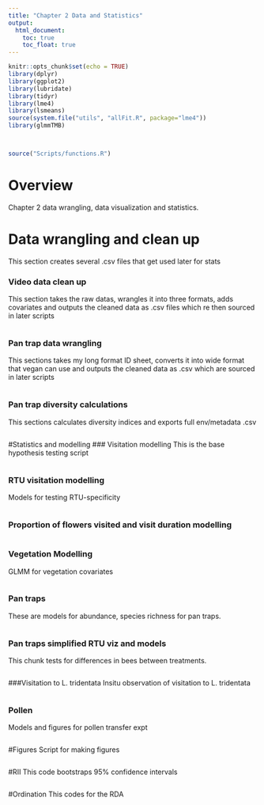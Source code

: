 ```yaml
---
title: "Chapter 2 Data and Statistics"
output:
  html_document:
    toc: true
    toc_float: true
---
```


```r
knitr::opts_chunk$set(echo = TRUE)
library(dplyr)
library(ggplot2)
library(lubridate)
library(tidyr)
library(lme4)
library(lsmeans)
source(system.file("utils", "allFit.R", package="lme4"))
library(glmmTMB)



source("Scripts/functions.R")
```

# Overview

Chapter 2 data wrangling, data visualization and statistics.

# Data wrangling and clean up
This section creates several .csv files that get used later for stats


### Video data clean up
This section takes the raw datas, wrangles it into three formats, adds covariates and outputs the cleaned data as .csv files which re then sourced in later scripts
```r
```


### Pan trap data wrangling
This sections takes my long format ID sheet, converts it into wide format that vegan can use and outputs the cleaned data as .csv which are sourced in later scripts

```r
```


### Pan trap diversity calculations
This sections calculates diversity indices and exports full env/metadata .csv 

```r
```


#Statistics and modelling
### Visitation modelling
This is the base hypothesis testing script

```r
```


### RTU visitation modelling
Models for testing RTU-specificity

```r
```

### Proportion of flowers visited and visit duration modelling

```r
```


### Vegetation Modelling
GLMM for vegetation covariates

```r
```

### Pan traps
These are models for abundance, species richness for pan traps.

```r
```

### Pan traps simplified RTU viz and models
This chunk tests for differences in bees between treatments. 

```r
```

###Visitation to L. tridentata
Insitu observation of visitation to L. tridentata

```r
```


### Pollen
Models and figures for pollen transfer expt

```r
```

#Figures
Script for making figures

```r
```


#RII
This code bootstraps 95% confidence intervals

```r
```

#Ordination
This codes for the RDA 
```r
```


